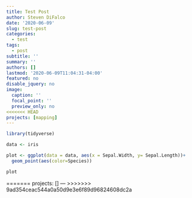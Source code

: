 ```yaml
---
title: Test Post
author: Steven DiFalco
date: '2020-06-09'
slug: test-post
categories:
  - test
tags:
  - post
subtitle: ''
summary: ''
authors: []
lastmod: '2020-06-09T11:04:31-04:00'
featured: no
disable_jquery: no
image:
  caption: ''
  focal_point: ''
  preview_only: no
<<<<<<< HEAD
projects: [mapping]
---
```



```r
library(tidyverse)

data <- iris

plot <- ggplot(data = data, aes(x = Sepal.Width, y= Sepal.Length))+
  geom_point(aes(color=Species))

plot

```
=======
projects: []
---
>>>>>>> 9ad354ceac544a0a50d9e3e6f89d96824608dc2a
